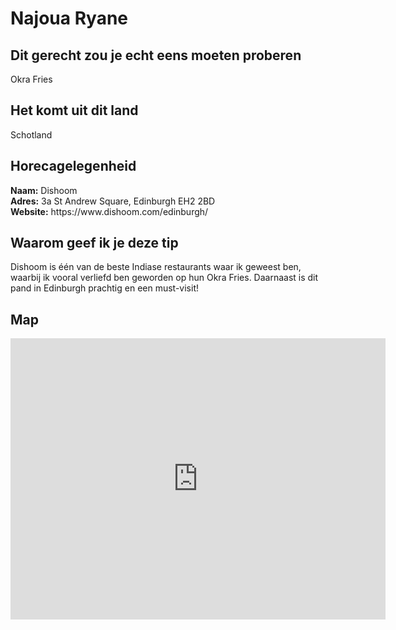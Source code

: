 # Najoua Ryane

## Dit gerecht zou je echt eens moeten proberen {-}

Okra Fries	

## Het komt uit dit land {-}

Schotland

## Horecagelegenheid {-}

**Naam:** Dishoom <br>
**Adres:** 3a St Andrew Square, Edinburgh EH2 2BD <br>
**Website:** https://www.dishoom.com/edinburgh/	

## Waarom geef ik je deze tip {-}

Dishoom is één van de beste Indiase restaurants waar ik geweest ben, waarbij ik vooral verliefd ben geworden op hun Okra Fries. Daarnaast is dit pand in Edinburgh prachtig en een must-visit!

## Map {-}

<iframe src="https://www.google.com/maps/embed?pb=!1m14!1m8!1m3!1d8935.030640665438!2d-3.1925221!3d55.9535721!3m2!1i1024!2i768!4f13.1!3m3!1m2!1s0x0%3A0x2f7ddb5bafbd5997!2sDishoom%20Edinburgh!5e0!3m2!1sen!2snl!4v1656615756374!5m2!1sen!2snl" width="600" height="450" style="border:0;" allowfullscreen="" loading="lazy" referrerpolicy="no-referrer-when-downgrade"></iframe>